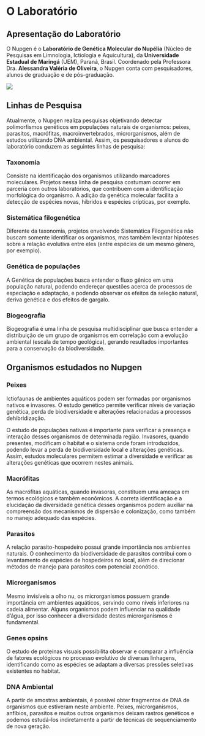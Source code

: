# O Laboratório

## Apresentação do Laboratório

O Nupgen é o **Laboratório de Genética Molecular do Nupélia** (Núcleo de Pesquisas em Limnologia, Ictiologia e Aquicultura), da **Universidade Estadual de Maringá** (UEM), Paraná, Brasil. Coordenado pela Professora Dra. **Alessandra Valéria de Oliveira**, o Nupgen conta com pesquisadores, alunos de graduação e de pós-graduação.

![](figures/lab.jpeg)

## Linhas de Pesquisa

Atualmente, o Nupgen realiza pesquisas objetivando detectar polimorfismos genéticos em populações naturais de organismos: peixes, parasitos, macrófitas, macroinvertebrados, microrganismos, além de estudos utilizando DNA ambiental. Assim, os pesquisadores e alunos do laboratório conduzem as seguintes linhas de pesquisa:

### Taxonomia

Consiste na identificação dos organismos utilizando marcadores moleculares. Projetos nessa linha de pesquisa costumam ocorrer em parceria com outros laboratórios, que contribuem com a identificação morfológica do organismo. A adição da genética molecular facilita a detecção de espécies novas, híbridos e espécies crípticas, por exemplo.

### Sistemática filogenética

Diferente da taxonomia, projetos envolvendo Sistemática Filogenética não buscam somente identificar os organismos, mas também levantar hipóteses sobre a relação evolutiva entre eles (entre espécies de um mesmo gênero, por exemplo).

### Genética de populações

A Genética de populações busca entender o fluxo gênico em uma população natural, podendo endereçar questões acerca de processos de especiação e adaptação, e podendo observar os efeitos da seleção natural, deriva genética e dos efeitos de gargalo.

### Biogeografia

Biogeografia é uma linha de pesquisa multidisciplinar que busca entender a distribuição de um grupo de organismos em correlação com a evolução ambiental (escala de tempo geológica), gerando resultados importantes para a conservação da biodiversidade.

## Organismos estudados no Nupgen

### Peixes

Ictiofaunas de ambientes aquáticos podem ser formadas por organismos nativos e invasores. O estudo genético permite verificar níveis de variação genética, perda de biodiversidade e alterações relacionadas a processos dehibridização.


O estudo de populações nativas é importante para verificar a presença e interação desses organismos de determinada região. Invasores, quando presentes, modificam o habitat e o sistema onde foram introduzidos, podendo levar a perda de biodiversidade local e alterações genéticas. Assim, estudos moleculares permitem estimar a diversidade e verificar as alterações genéticas que ocorrem nestes animais.



### Macrófitas

As macrófitas aquáticas, quando invasoras, constituem uma ameaça em termos ecológicos e também econômicos. A correta identificação e a elucidação da diversidade genética desses organismos podem auxiliar na compreensão dos mecanismos de dispersão e colonização, como também no manejo adequado das espécies.

### Parasitos

A relação parasito-hospedeiro possui grande importância nos ambientes naturais. O conhecimento da biodiversidade de parasitos contribui com o levantamento de espécies de hospedeiros no local, além de direcionar métodos de manejo para parasitos com potencial zoonótico.

### Microrganismos

Mesmo invisíveis a olho nu, os microrganismos possuem grande importância em ambientes aquáticos, servindo como níveis inferiores na cadeia alimentar. Alguns organismos podem influenciar na qualidade d'água, por isso conhecer a diversidade destes microrganismos é fundamental.

### Genes opsins

O estudo de proteínas visuais possibilita observar e comparar a influência de fatores ecológicos no processo evolutivo de diversas linhagens, identificando como as espécies se adaptam a diversas pressões seletivas existentes no habitat.

### DNA Ambiental

A partir de amostras ambientais, é possível obter fragmentos de DNA de organismos que estiveram neste ambiente. Peixes, microrganismos, anfíbios, parasitos e muitos outros organismos deixam rastros genéticos e podemos estudá-los indiretamente a partir de técnicas de sequenciamento de nova geração.
